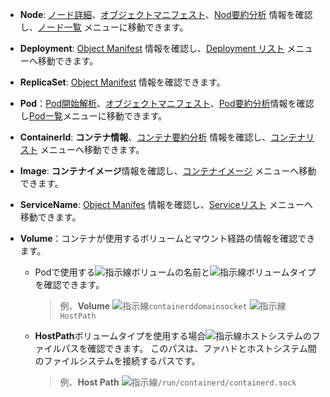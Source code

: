 - **Node**: [ノード詳細](node-details)、[オブジェクトマニフェスト](object-manifest)、[Nod要約分析](container-map-target-info#node-summary-analysis) 情報を確認し、[ノード一覧](resource-node-list) メニューに移動できます。

- **Deployment**: [Object Manifest](object-manifest) 情報を確認し、[Deployment リスト](deployment-list) メニューへ移動できます。

- **ReplicaSet**: [Object Manifest](object-manifest) 情報を確認できます。 

- **Pod**：[Pod開始解析](/kubernetes/pod-init-perform-v2)、[オブジェクトマニフェスト](object-manifest)、[Pod要約分析](container-map-target-info#pod-summary-analysis)情報を確認し[Pod一覧](resource-pod-list)メニューに移動できます。 

- **ContainerId**: **コンテナ情報**、[コンテナ要約分析](container-map-target-info#container-summary-analysis) 情報を確認し、[コンテナリスト](resource-container-list) メニューへ移動できます。

- **Image**: **コンテナイメージ**情報を確認し、[コンテナイメージ](container-images) メニューへ移動できます。 

- **ServiceName**: [Object Manifes](object-manifest) 情報を確認し、[Serviceリスト](service-list) メニューへ移動できます。 

- **Volume**：コンテナが使用するボリュームとマウント経路の情報を確認できます。

  - Podで使用する![指示線](/img/char-a.svg)ボリュームの名前と![指示線](/img/char-b.svg)ボリュームタイプを確認できます。 

    > 例、**Volume** ![指示線](/img/char-a.svg)`containerddomainsocket` ![指示線](/img/char-b.svg)`HostPath` 

  - **HostPath**ボリュームタイプを使用する場合![指示線](/img/char-c.svg)ホストシステムのファイルパスを確認できます。 このパスは、ファハドとホストシステム間のファイルシステムを接続するパスです。

    > 例、**Host Path** ![指示線](/img/char-c.svg)`/run/containerd/containerd.sock`

